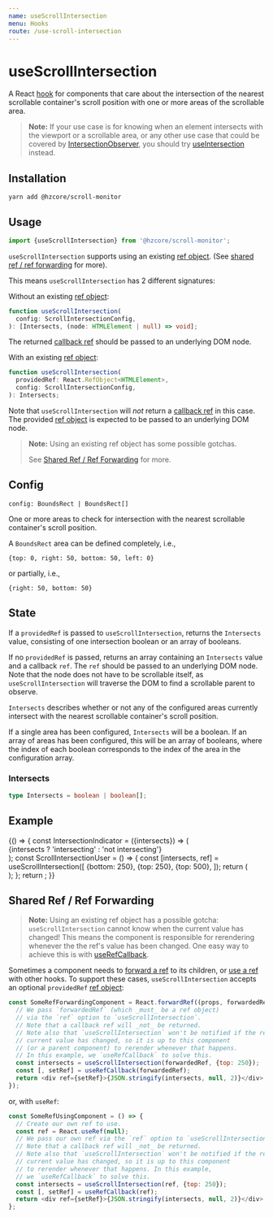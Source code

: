 ```yaml
---
name: useScrollIntersection
menu: Hooks
route: /use-scroll-intersection
---
```



# useScrollIntersection

A React [hook] for components that care about
the intersection of the nearest scrollable container's scroll position
with one or more areas of the scrollable area.

> **Note:**
> If your use case is for knowing when an element intersects with the viewport
> or a scrollable area, or any other use case that could be covered
> by [IntersectionObserver], you should try [useIntersection] instead.

## Installation

```shell
yarn add @hzcore/scroll-monitor
```

## Usage

```js
import {useScrollIntersection} from '@hzcore/scroll-monitor';
```

`useScrollIntersection` supports using an existing [ref object].
(See [shared ref / ref forwarding] for more).

This means `useScrollIntersection` has 2 different signatures:

Without an existing [ref object]:

```ts
function useScrollIntersection(
  config: ScrollIntersectionConfig,
): [Intersects, (node: HTMLElement | null) => void];
```

The returned [callback ref] should be passed to an underlying DOM node.

With an existing [ref object]:

```ts
function useScrollIntersection(
  providedRef: React.RefObject<HTMLElement>,
  config: ScrollIntersectionConfig,
): Intersects;
```

Note that `useScrollIntersection` will _not_ return a [callback ref] in
this case. The provided [ref object] is expected to be passed to an
underlying DOM node.

> **Note:** Using an existing ref object has some possible gotchas.
>
> See [Shared Ref / Ref Forwarding] for more.

## Config

`config: BoundsRect | BoundsRect[]`

One or more areas to check for intersection with
the nearest scrollable container's scroll position.

A `BoundsRect` area can be defined completely, i.e.,

`{top: 0, right: 50, bottom: 50, left: 0}`

or partially, i.e.,

`{right: 50, bottom: 50}`

## State

If a `providedRef` is passed to `useScrollIntersection`,
returns the `Intersects` value, consisting of one intersection
boolean or an array of booleans.

If no `providedRef` is passed, returns an array containing an `Intersects` value
and a callback `ref`. The `ref` should be passed to an underlying DOM node.
Note that the node does not have to be scrollable itself,
as `useScrollIntersection` will traverse the DOM to find
a scrollable parent to observe.

`Intersects` describes whether or not any of the configured areas
currently intersect with the nearest scrollable container's scroll position.

If a single area has been configured, `Intersects` will be a boolean.
If an array of areas has been configured, this will be an array of booleans,
where the index of each boolean corresponds to the index of the area in
the configuration array.

### Intersects

```ts
type Intersects = boolean | boolean[];
```

## Example

<Playground>
  {() => {
    const IntersectionIndicator = ({intersects}) => (
      <div
        style={{
          display: 'flex',
          justifyContent: 'center',
          alignItems: 'center',
          width: '100%',
          height: 250,
          fontSize: '2em',
          color: `${intersects ? 'white' : 'yellow'}`,
          background: `${intersects ? 'green' : 'red'}`,
        }}
      >
        {intersects ? 'intersecting' : 'not intersecting'}
      </div>
    );
    const ScrollIntersectionUser = () => {
      const [intersects, ref] = useScrollIntersection([
        {bottom: 250},
        {top: 250},
        {top: 500},
      ]);
      return (
        <div ref={ref} style={{overflow: 'scroll', width: '100%', height: 250}}>
          <IntersectionIndicator intersects={intersects[0]} />
          <IntersectionIndicator intersects={intersects[1]} />
          <IntersectionIndicator intersects={intersects[2]} />
        </div>
      );
    };
    return <ScrollIntersectionUser />;
  }}
</Playground>

## Shared Ref / Ref Forwarding

> **Note:** Using an existing ref object has a possible gotcha:
> `useScrollIntersection` cannot know when the current value has changed!
> This means the component is responsible for rerendering
> whenever the the ref's value has been changed.
> One easy way to achieve this is with [useRefCallback].

Sometimes a component needs to [forward a ref] to its children,
or [use a ref][useref] with other hooks.
To support these cases, `useScrollIntersection`
accepts an optional `providedRef` [ref object]:

```js
const SomeRefForwardingComponent = React.forwardRef((props, forwardedRef) => {
  // We pass `forwardedRef` (which _must_ be a ref object)
  // via the `ref` option to `useScrollIntersection`.
  // Note that a callback ref will _not_ be returned.
  // Note also that `useScrollIntersection` won't be notified if the ref's
  // current value has changed, so it is up to this component
  // (or a parent component) to rerender whenever that happens.
  // In this example, we `useRefCallback` to solve this.
  const intersects = useScrollIntersection(forwardedRef, {top: 250});
  const [, setRef] = useRefCallback(forwardedRef);
  return <div ref={setRef}>{JSON.stringify(intersects, null, 2)}</div>;
});
```

or, with `useRef`:

```js
const SomeRefUsingComponent = () => {
  // Create our own ref to use.
  const ref = React.useRef(null);
  // We pass our own ref via the `ref` option to `useScrollIntersection`.
  // Note that a callback ref will _not_ be returned.
  // Note also that `useScrollIntersection` won't be notified if the ref's
  // current value has changed, so it is up to this component
  // to rerender whenever that happens. In this example,
  // we `useRefCallback` to solve this.
  const intersects = useScrollIntersection(ref, {top: 250});
  const [, setRef] = useRefCallback(ref);
  return <div ref={setRef}>{JSON.stringify(intersects, null, 2)}</div>;
};
```

[hook]: https://reactjs.org/docs/hooks-overview.html
[ref]: https://reactjs.org/docs/refs-and-the-dom.html
[useref]: https://reactjs.org/docs/hooks-reference.html#useref
[ref object]: https://reactjs.org/docs/refs-and-the-dom.html#accessing-refs
[callback ref]: https://reactjs.org/docs/refs-and-the-dom.html#callback-refs
[forward a ref]: https://reactjs.org/docs/forwarding-refs.html
[intersectionobserver]: https://developer.mozilla.org/en-US/docs/Web/API/Intersection_Observer_API
[userefcallback]: /use-ref-callback
[useintersection]: /use-intersection
[installation]: #installation
[usage]: #usage
[config]: #config
[handler]: #handler
[state]: #state
[example]: #example
[shared ref / ref forwarding]: #shared-ref--ref-forwarding
